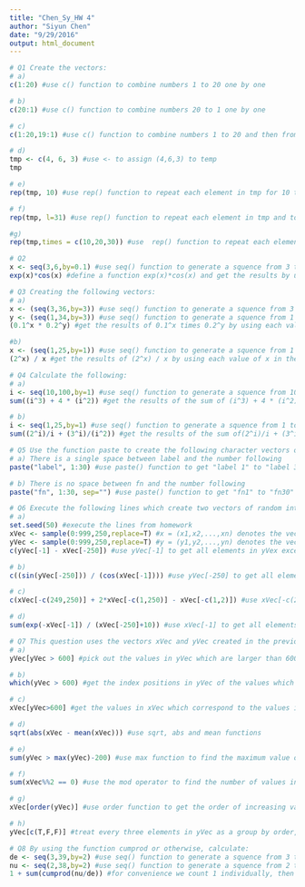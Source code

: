 ```yaml
---
title: "Chen_Sy_HW 4"
author: "Siyun Chen"
date: "9/29/2016"
output: html_document
---
```


```r
# Q1 Create the vectors:
# a)
c(1:20) #use c() function to combine numbers 1 to 20 one by one

# b)
c(20:1) #use c() function to combine numbers 20 to 1 one by one

# c)
c(1:20,19:1) #use c() function to combine numbers 1 to 20 and then from 19 to 1 one by one

# d)
tmp <- c(4, 6, 3) #use <- to assign (4,6,3) to temp
tmp

# e)
rep(tmp, 10) #use rep() function to repeat each element in tmp for 10 times of occurences (so we get 10 occurences of 4)

# f)
rep(tmp, l=31) #use rep() function to repeat each element in tmp and to get the outcome that the length is 31 (so we get 11 occurences of 4, 10 occurences of 6 and 10 occurences of 3)

#g)
rep(tmp,times = c(10,20,30)) #use  rep() function to repeat each element in tmp and to get the 10 times (occurences) of 4, 20 times (occurences) of 6 and 30 times (occurences) of 3

# Q2 
x <- seq(3,6,by=0.1) #use seq() function to generate a squence from 3 to 6 and increae each value from 3 by 0.1 one by one until to 6, then assign these values to x (independent variable in the following function )
exp(x)*cos(x) #define a function exp(x)*cos(x) and get the results by using each value of x in the squence we generate

# Q3 Creating the following vectors:
# a) 
x <- (seq(3,36,by=3)) #use seq() function to generate a squence from 3 to 36 and increase each value from 3 by 3 one by one until to 36, then assign these values to x (the power of 0.1)
y <- (seq(1,34,by=3)) #use seq() function to generate a squence from 1 to 34 and increase each value from 1 by 3 one by one until to 34, then assign these values to y (the power of 0.2)
(0.1^x * 0.2^y) #get the results of 0.1^x times 0.2^y by using each value of x and y in the squences we generate

#b)
x <- (seq(1,25,by=1)) #use seq() function to generate a squence from 1 to 25 and increase each value from 1 by 1 one by one until to 25, then assign these values to x
(2^x) / x #get the results of (2^x) / x by using each value of x in the squence we generate

# Q4 Calculate the following:
# a)
i <- seq(10,100,by=1) #use seq() function to generate a squence from 10 to 100 and increase each value from 1 by 1 one by one until to 100, then assign these values to i
sum((i^3) + 4 * (i^2)) #get the results of the sum of (i^3) + 4 * (i^2) by using each value of i in the squence we generate

# b)
i <- seq(1,25,by=1) #use seq() function to generate a squence from 1 to 25 and increase each value from 1 by 1 one by one until to 25, then assign these values to i
sum((2^i)/i + (3^i)/(i^2)) #get the results of the sum of(2^i)/i + (3^i)/(i^2) by using each value of i in the squence we generate

# Q5 Use the function paste to create the following character vectors of length 30:
# a) There is a single space between label and the number following
paste("label", 1:30) #use paste() function to get "label 1" to "label 30" one by one

# b) There is no space between fn and the number following
paste("fn", 1:30, sep="") #use paste() function to get "fn1" to "fn30" one by one, use sep="" to guarantee there is no space between fn and the number following

# Q6 Execute the following lines which create two vectors of random integers which are chosen with replacement from the integers 0, 1, . . . , 999. Both vectors have length 250. Suppose x = (x1,x2,...,xn) denotes the vector xVec and y = (y1,y2,...,yn) denotes the vector yVec.
# a)
set.seed(50) #execute the lines from homework
xVec <- sample(0:999,250,replace=T) #x = (x1,x2,...,xn) denotes the vector xVec and this vector is of random integers which are chosen with replacement from the integers 0, 1, . . . , 99 and this vectro has length 250
yVec <- sample(0:999,250,replace=T) #y = (y1,y2,...,yn) denotes the vector yVec and this vector is of random integers which are chosen with replacement from the integers 0, 1, . . . , 99 and this vectro has length 250 
c(yVec[-1] - xVec[-250]) #use yVec[-1] to get all elements in yVex except for the first element, use xVec[-250] to get all elements in xVec except for the last element. then to get the results of yVec[-1] - xVec[-250] by using the each value of yVec and xVec in the squences we generate (y2-x1, y3-x2,..., yn-xn-1). then use c() function to combine all the results one by one.

# b)
c((sin(yVec[-250])) / (cos(xVec[-1]))) #use yVec[-250] to get all elements in yVex except for the last element, use xVec[-1] to get all elements in xVec except for the first element. then to get the results of (sin(yVec[-250])) / (cos(xVec[-1])) by using the each value of yVec and xVec in the squences we generate (sin(y1)/cos(x2),sin(y2)/cos(x3),...,sin(yn-1)/cos(xn)). then use c() function to combine all the results one by one.

# c)
c(xVec[-c(249,250)] + 2*xVec[-c(1,250)] - xVec[-c(1,2)]) #use xVec[-c(249,250)] to get all elements in xVec except for last two elements, use xVec[-c(1,250) to  get all elements in xVec except for the first and the last element, use xVec[-c(1,2)] to get all elements in xVec except for the first and the second element. then to get the results of (xVec[-c(249,250)] + 2*xVec[-c(1,250)] - xVec[-c(1,2)]) by using the each value of xVec in the squences we generate (x1+2x2-x3,...,xn-2+2xn-1-xn). then use c() function to combine all the results one by one.

# d)
sum(exp(-xVec[-1]) / (xVec[-250]+10)) #use xVec[-1] to get all elements in xVec except for the first element, use xVec[-250] to get all elements in xVec except for the last element. for Xi, they are from x1 to x249. for Xi+1, they are from x2 to x250. then to get the results of sum(exp(-xVec[-1]) / (xVec[-250]+10)) by using the each value of xVec in the squences we generate

# Q7 This question uses the vectors xVec and yVec created in the previous question and the functions sort, order, mean, sqrt, sum and abs.
# a)
yVec[yVec > 600] #pick out the values in yVec which are larger than 600

# b)
which(yVec > 600) #get the index positions in yVec of the values which are larger than 600

# c)
xVec[yVec>600] #get the values in xVec which correspond to the values in yVec which are larger than 600

# d)
sqrt(abs(xVec - mean(xVec))) #use sqrt, abs and mean functions

# e)
sum(yVec > max(yVec)-200) #use max function to find the maximum value of the terms in yVec, then get the number of values in yVec that are within 200 of the maximum value of the terms in yVec

# f)
sum(xVec%%2 == 0) #use the mod operator to find the number of values in xVec are divisible by 2

# g)
xVec[order(yVec)] #use order function to get the order of increasing values in yVec

# h)
yVec[c(T,F,F)] #treat every three elements in yVec as a group by order, then we pick the first element of each group

# Q8 By using the function cumprod or otherwise, calculate:
de <- seq(3,39,by=2) #use seq() function to generate a squence from 3 to 39 and increae each value from 3 by 2 one by one until to 39, then assign these values to de(denominator)
nu <- seq(2,38,by=2) #use seq() function to generate a squence from 2 to 38 and increae each value from 2 by 2 one by one until to 38, then assign these values to nu(numerator) 
1 + sum(cumprod(nu/de)) #for convenience we count 1 individually, then to get the results of sum(cumprod(nu/de) by using the each value of de and nu in the squences we generate

```



